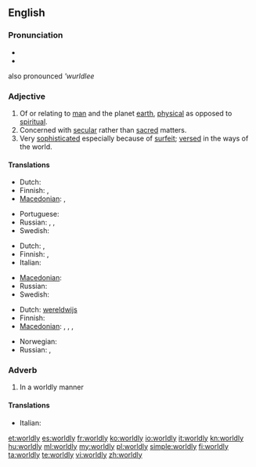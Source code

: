 ==English==

===Pronunciation===
* {{IPA|/ˈwɜː(r)ldli/}}
* {{audio|En-us-worldly.ogg|Audio (US)}}
also pronounced '''wurldlee''

===Adjective===
{{en-adj|worldl|ier}}

# Of or relating to [[man]] and the planet [[earth]], [[physical]] as opposed to [[spiritual]].
# Concerned with [[secular]] rather than [[sacred]] matters.
# Very [[sophisticated]] especially because of [[surfeit]]; [[versed]] in the ways of the world.

====Translations====
{{trans-top|opposed to spiritual}}
* Dutch: {{t-|nl|materieel}}
* Finnish: {{t+|fi|maallinen}}, {{t+|fi|mainen}}
* [[Macedonian]]: {{t|mk|световен|m|tr=svétoven}},  {{t|mk|овоземски|m|tr=ovozémski}}
{{trans-mid}}
* Portuguese: {{t+|pt|mundano}}
* Russian: {{t+|ru|мирской|tr=mirskój}}, {{t+|ru|земной|tr=z'emnój}}, {{t+|ru|суетный|tr=sújetnýj}}
* Swedish: {{t|sv|världslig}}
{{trans-bottom}}

{{trans-top|concerned with secular matters}}
* Dutch: {{t+|nl|wereldlijk}}, {{t+|nl|seculier}}
* Finnish: {{t+|fi|maallinen}}, {{t-|fi|sekulaarinen}}
* Italian: {{t-|it|mondano}}
{{trans-mid}}
* [[Macedonian]]: {{t|mk|световен|m|tr=svétoven}}
* Russian: {{t+|ru|светский|tr=sv'étskij}}
* Swedish: {{t|sv|världslig}}
{{trans-bottom}}

{{trans-top|versed in the ways of the world}}
* Dutch: [[wereldwijs]]
* Finnish: {{t+|fi|maallinen}}
* [[Macedonian]]: {{t-|mk|светски|m|tr=svétski}},  {{t|mk|искусен|m|tr=ískusen}},  {{t|mk|ербап|tr=érbap}},  {{t-|mk|способен|m|tr=spósoben}}
{{trans-mid}}
* Norwegian: {{t|no|verdensvant}}
* Russian: {{t+|ru|опытный|tr=ópytnyj}}, {{t+|ru|бывалый|tr=byvályj}}
{{trans-bottom}}

===Adverb===
{{en-adv}}

# In a worldly manner

====Translations====
{{trans-top}}
* Italian: {{t-|it|mondanamente}}
{{trans-mid}}
{{trans-bottom}}

[[et:worldly]]
[[es:worldly]]
[[fr:worldly]]
[[ko:worldly]]
[[io:worldly]]
[[it:worldly]]
[[kn:worldly]]
[[hu:worldly]]
[[ml:worldly]]
[[my:worldly]]
[[pl:worldly]]
[[simple:worldly]]
[[fi:worldly]]
[[ta:worldly]]
[[te:worldly]]
[[vi:worldly]]
[[zh:worldly]]
